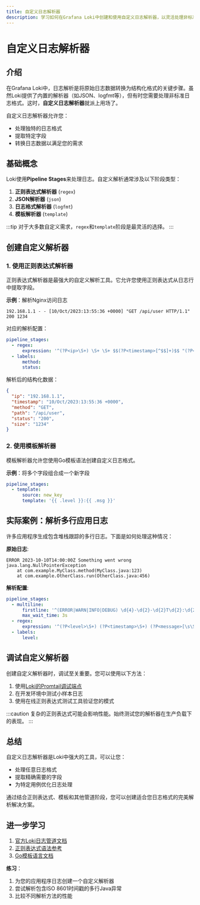 ```yaml
---
title: 自定义日志解析器
description: 学习如何在Grafana Loki中创建和使用自定义日志解析器，以灵活处理非标准日志格式。
---
```


# 自定义日志解析器

## 介绍

在Grafana Loki中，日志解析是将原始日志数据转换为结构化格式的关键步骤。虽然Loki提供了内置的解析器（如JSON、logfmt等），但有时您需要处理非标准日志格式。这时，**自定义日志解析器**就派上用场了。

自定义日志解析器允许您：
- 处理独特的日志格式
- 提取特定字段
- 转换日志数据以满足您的需求

## 基础概念

Loki使用**Pipeline Stages**来处理日志。自定义解析通常涉及以下阶段类型：

1. **正则表达式解析器** (`regex`)
2. **JSON解析器** (`json`)
3. **日志格式解析器** (`logfmt`)
4. **模板解析器** (`template`)

:::tip
对于大多数自定义需求，`regex`和`template`阶段是最灵活的选择。
:::

## 创建自定义解析器

### 1. 使用正则表达式解析器

正则表达式解析器是最强大的自定义解析工具。它允许您使用正则表达式从日志行中提取字段。

**示例**：解析Nginx访问日志

```plaintext
192.168.1.1 - - [10/Oct/2023:13:55:36 +0000] "GET /api/user HTTP/1.1" 200 1234
```

对应的解析配置：

```yaml
pipeline_stages:
  - regex:
      expression: '^(?P<ip>\S+) \S+ \S+ $$(?P<timestamp>[^$$]+)$$ "(?P<method>\S+) (?P<path>\S+) \S+" (?P<status>\d+) (?P<size>\d+)$'
  - labels:
      method:
      status:
```

解析后的结构化数据：

```json
{
  "ip": "192.168.1.1",
  "timestamp": "10/Oct/2023:13:55:36 +0000",
  "method": "GET",
  "path": "/api/user",
  "status": "200",
  "size": "1234"
}
```

### 2. 使用模板解析器

模板解析器允许您使用Go模板语法创建自定义日志格式。

**示例**：将多个字段组合成一个新字段

```yaml
pipeline_stages:
  - template:
      source: new_key
      template: '{{ .level }}:{{ .msg }}'
```

## 实际案例：解析多行应用日志

许多应用程序生成包含堆栈跟踪的多行日志。下面是如何处理这种情况：

**原始日志**:
```plaintext
ERROR 2023-10-10T14:00:00Z Something went wrong
java.lang.NullPointerException
    at com.example.MyClass.method(MyClass.java:123)
    at com.example.OtherClass.run(OtherClass.java:456)
```

**解析配置**:

```yaml
pipeline_stages:
  - multiline:
      firstline: '^(ERROR|WARN|INFO|DEBUG) \d{4}-\d{2}-\d{2}T\d{2}:\d{2}:\d{2}Z'
      max_wait_time: 3s
  - regex:
      expression: '^(?P<level>\S+) (?P<timestamp>\S+) (?P<message>[\s\S]+)'
  - labels:
      level:
```

## 调试自定义解析器

创建自定义解析器时，调试至关重要。您可以使用以下方法：

1. 使用[Loki的Promtail调试端点](https://grafana.com/docs/loki/latest/clients/promtail/configuration/#debug-endpoints)
2. 在开发环境中测试小样本日志
3. 使用在线正则表达式测试工具验证您的模式

:::caution
复杂的正则表达式可能会影响性能。始终测试您的解析器在生产负载下的表现。
:::

## 总结

自定义日志解析器是Loki中强大的工具，可以让您：

- 处理任意日志格式
- 提取精确需要的字段
- 为特定用例优化日志处理

通过结合正则表达式、模板和其他管道阶段，您可以创建适合您日志格式的完美解析解决方案。

## 进一步学习

1. [官方Loki日志管道文档](https://grafana.com/docs/loki/latest/processors/logs/)
2. [正则表达式语法参考](https://pkg.go.dev/regexp/syntax)
3. [Go模板语言文档](https://pkg.go.dev/text/template)

**练习**：
1. 为您的应用程序日志创建一个自定义解析器
2. 尝试解析包含ISO 8601时间戳的多行Java异常
3. 比较不同解析方法的性能